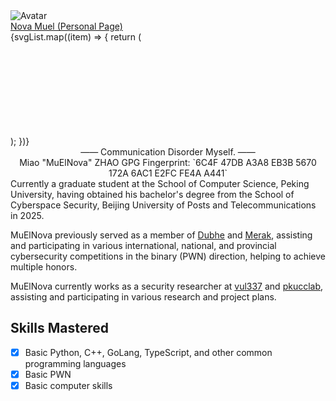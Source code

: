 
<div style={{ display: "flex", alignItems: "center", flexDirection: "column" }}>
  <div style={{ height: "160px", width: "160px", textAlign: "center" }}>
    <img
      src="https://avatars.githubusercontent.com/u/68760718?v=4"
      className={style["avatar"]}
      alt="Avatar"
    />
  </div>
  <div
    style={{
      marginTop: "16px",
      fontWeight: "bold",
      fontSize: "36px",
      color: "var(--ifm-link-color)",
    }}
  >
    <a href="https://zm.md">
      <span>Nova Muel (Personal Page)</span>
    </a>
  </div>
  <div className={style["socialMediaList"]}>
    {svgList.map((item) => {
      return (
        <div key={item.title}>
          <Svg {...item} />
        </div>
      );
    })}
  </div>
</div>

<div align="center"> —— Communication Disorder Myself. —— </div>

<div align="center">
  Miao "MuElNova" ZHAO GPG Fingerprint: `6C4F 47DB A3A8 EB3B 5670 172A 6AC1 E2FC
  FE4A A441`
</div>
Currently a graduate student at the School of Computer Science, Peking University,
having obtained his bachelor's degree from the School of Cyberspace Security, Beijing
University of Posts and Telecommunications in 2025.

MuElNova previously served as a member of [Dubhe](#) and [Merak](https://www.buptmerak.cn), assisting and participating in various international, national, and provincial cybersecurity competitions in the binary (PWN) direction, helping to achieve multiple honors.

MuElNova currently works as a security researcher at [vul337](https://netsec.ccert.edu.cn/vul337) and [pkucclab](https://github.com/pkucclab), assisting and participating in various research and project plans.

## Skills Mastered

- [x] Basic Python, C++, GoLang, TypeScript, and other common programming languages
- [x] Basic PWN
- [x] Basic computer skills
